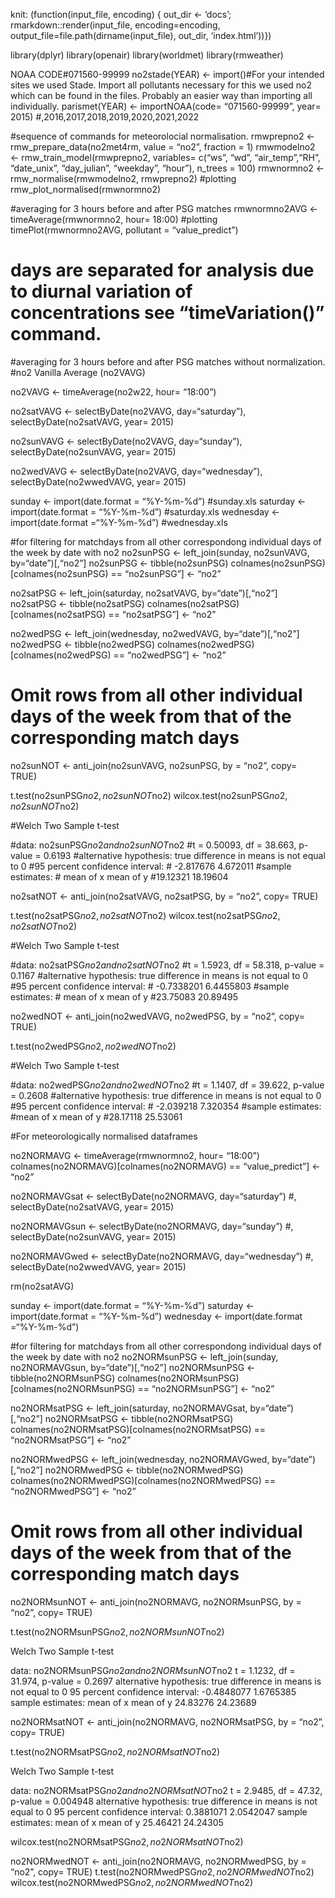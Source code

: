 knit: (function(input_file, encoding) {
    out_dir <- 'docs';
    rmarkdown::render(input_file,
      encoding=encoding,
      output_file=file.path(dirname(input_file), out_dir, 'index.html'))})



library(dplyr)
library(openair)
library(worldmet)
library(rmweather)

NOAA CODE#071560-99999
no2stade(YEAR) <- import()#For your intended sites we used Stade. Import all pollutants necessary for this we used no2 which can be found in the files. Probably an easier way than importing all individually.
parismet(YEAR) <- importNOAA(code= "071560-99999", year= 2015) #,2016,2017,2018,2019,2020,2021,2022


#sequence of commands for meteorolocial normalisation.
rmwprepno2 <- rmw_prepare_data(no2met4rm, value = "no2", fraction = 1)
rmwmodelno2 <- rmw_train_model(rmwprepno2, variables= c("ws", "wd", "air_temp","RH", "date_unix", "day_julian", "weekday", "hour"), n_trees = 100)
rmwnormno2 <- rmw_normalise(rmwmodelno2, rmwprepno2)
#plotting 
rmw_plot_normalised(rmwnormno2)

#averaging for 3 hours before and after PSG matches 
rmwnormno2AVG <- timeAverage(rmwnormno2, hour= 18:00)
#plotting
timePlot(rmwnormno2AVG, pollutant = "value_predict")

# days are separated for analysis due to diurnal variation of concentrations see "timeVariation()" command.
#averaging for 3 hours before and after PSG matches without normalization.
#no2 Vanilla Average (no2VAVG)

no2VAVG <- timeAverage(no2w22, hour= "18:00")

no2satVAVG <- selectByDate(no2VAVG, day="saturday"), selectByDate(no2satVAVG, year= 2015)

no2sunVAVG <- selectByDate(no2VAVG, day="sunday"), selectByDate(no2sunVAVG, year= 2015)

no2wedVAVG <- selectByDate(no2VAVG, day="wednesday"), selectByDate(no2wwedVAVG, year= 2015)

sunday <- import(date.format = "%Y-%m-%d") #sunday.xls
saturday <- import(date.format = "%Y-%m-%d") #saturday.xls
wednesday <- import(date.format ="%Y-%m-%d") #wednesday.xls


#for filtering for matchdays from all other correspondong individual days of the week by date with no2
no2sunPSG <- left_join(sunday, no2sunVAVG, by="date")[,"no2"]
no2sunPSG <- tibble(no2sunPSG)
colnames(no2sunPSG)[colnames(no2sunPSG) == "no2sunPSG"] <- "no2"

no2satPSG <- left_join(saturday, no2satVAVG, by="date")[,"no2"]
no2satPSG <- tibble(no2satPSG)
colnames(no2satPSG)[colnames(no2satPSG) == "no2satPSG"] <- "no2"

no2wedPSG <- left_join(wednesday, no2wedVAVG, by="date")[,"no2"]
no2wedPSG <- tibble(no2wedPSG)
colnames(no2wedPSG)[colnames(no2wedPSG) == "no2wedPSG"] <- "no2"

# Omit rows from all other individual days of the week from that of the corresponding match days
no2sunNOT <- anti_join(no2sunVAVG, no2sunPSG, by = "no2", copy= TRUE)

t.test(no2sunPSG$no2, no2sunNOT$no2)
wilcox.test(no2sunPSG$no2, no2sunNOT$no2)

#Welch Two Sample t-test

#data:  no2sunPSG$no2 and no2sunNOT$no2
#t = 0.50093, df = 38.663, p-value = 0.6193
#alternative hypothesis: true difference in means is not equal to 0
#95 percent confidence interval:
 # -2.817676  4.672011
#sample estimates:
 # mean of x mean of y 
#19.12321  18.19604 

no2satNOT <- anti_join(no2satVAVG, no2satPSG, by = "no2", copy= TRUE)

t.test(no2satPSG$no2, no2satNOT$no2)
wilcox.test(no2satPSG$no2, no2satNOT$no2)

#Welch Two Sample t-test

#data:  no2satPSG$no2 and no2satNOT$no2
#t = 1.5923, df = 58.318, p-value = 0.1167
#alternative hypothesis: true difference in means is not equal to 0
#95 percent confidence interval:
 # -0.7338201  6.4455803
#sample estimates:
 # mean of x mean of y 
#23.75083  20.89495 

no2wedNOT <- anti_join(no2wedVAVG, no2wedPSG, by = "no2", copy= TRUE)

t.test(no2wedPSG$no2, no2wedNOT$no2)

#Welch Two Sample t-test

#data:  no2wedPSG$no2 and no2wedNOT$no2
#t = 1.1407, df = 39.622, p-value = 0.2608
#alternative hypothesis: true difference in means is not equal to 0
#95 percent confidence interval:
#  -2.039218  7.320354
#sample estimates:
  #mean of x mean of y 
#28.17118  25.53061 



#For meteorologically normalised dataframes

no2NORMAVG <- timeAverage(rmwnormno2, hour= "18:00")
colnames(no2NORMAVG)[colnames(no2NORMAVG) == "value_predict"] <- "no2"

no2NORMAVGsat <- selectByDate(no2NORMAVG, day="saturday")
#, selectByDate(no2satVAVG, year= 2015)

no2NORMAVGsun <- selectByDate(no2NORMAVG, day="sunday")
#, selectByDate(no2sunVAVG, year= 2015)

no2NORMAVGwed <- selectByDate(no2NORMAVG, day="wednesday")
#, selectByDate(no2wwedVAVG, year= 2015)

rm(no2satAVG)

sunday <- import(date.format = "%Y-%m-%d")
saturday <- import(date.format = "%Y-%m-%d")
wednesday <- import(date.format ="%Y-%m-%d")


#for filtering for matchdays from all other correspondong individual days of the week by date with no2
no2NORMsunPSG <- left_join(sunday, no2NORMAVGsun, by="date")[,"no2"]
no2NORMsunPSG <- tibble(no2NORMsunPSG)
colnames(no2NORMsunPSG)[colnames(no2NORMsunPSG) == "no2NORMsunPSG"] <- "no2"

no2NORMsatPSG <- left_join(saturday, no2NORMAVGsat, by="date")[,"no2"]
no2NORMsatPSG <- tibble(no2NORMsatPSG)
colnames(no2NORMsatPSG)[colnames(no2NORMsatPSG) == "no2NORMsatPSG"] <- "no2"

no2NORMwedPSG <- left_join(wednesday, no2NORMAVGwed, by="date")[,"no2"]
no2NORMwedPSG <- tibble(no2NORMwedPSG)
colnames(no2NORMwedPSG)[colnames(no2NORMwedPSG) == "no2NORMwedPSG"] <- "no2"

# Omit rows from all other individual days of the week from that of the corresponding match days
no2NORMsunNOT <- anti_join(no2NORMAVG, no2NORMsunPSG, by = "no2", copy= TRUE)

t.test(no2NORMsunPSG$no2, no2NORMsunNOT$no2)

Welch Two Sample t-test

data:  no2NORMsunPSG$no2 and no2NORMsunNOT$no2
t = 1.1232, df = 31.974, p-value = 0.2697
alternative hypothesis: true difference in means is not equal to 0
95 percent confidence interval:
  -0.4848077  1.6765385
sample estimates:
  mean of x mean of y 
24.83276  24.23689 


no2NORMsatNOT <- anti_join(no2NORMAVG, no2NORMsatPSG, by = "no2", copy= TRUE)

t.test(no2NORMsatPSG$no2, no2NORMsatNOT$no2)

Welch Two Sample t-test

data:  no2NORMsatPSG$no2 and no2NORMsatNOT$no2
t = 2.9485, df = 47.32, p-value = 0.004948
alternative hypothesis: true difference in means is not equal to 0
95 percent confidence interval:
  0.3881071 2.0542047
sample estimates:
  mean of x mean of y 
25.46421  24.24305

wilcox.test(no2NORMsatPSG$no2, no2NORMsatNOT$no2)




no2NORMwedNOT <- anti_join(no2NORMAVG, no2NORMwedPSG, by = "no2", copy= TRUE)
t.test(no2NORMwedPSG$no2, no2NORMwedNOT$no2)
wilcox.test(no2NORMwedPSG$no2, no2NORMwedNOT$no2)

